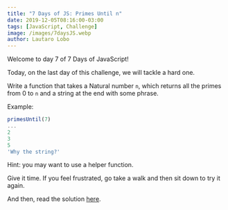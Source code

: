 ```yaml
---
title: "7 Days of JS: Primes Until n"
date: 2019-12-05T08:16:00-03:00
tags: [JavaScript, Challenge]
image: /images/7daysJS.webp
author: Lautaro Lobo
---
```



Welcome to day 7 of 7 Days of JavaScript!

Today, on the last day of this challenge, we will tackle a hard one.

Write a function that takes a Natural number `n`, which returns all the primes from 0 to `n` and a string at the end with some phrase.

Example:

```javascript
primesUntil(7)
...
2
3
5
'Why the string?'
```

Hint: you may want to use a helper function.

Give it time. If you feel frustrated, go take a walk and then sit down to try it again.

And then, read the solution <a href="https://lautarolobo.xyz/blog/solution-to-day-7-of-7-days-of-js/" title="Solution to the last day of 7 Days of JS">here</a>.

<Schema 
  title={frontmatter.title}
  url="https://lautarolobo.xyz/blog/7-days-of-js-primes-until-n"
  description="Last Day of 7 Days of JS"
  alternativeTitle="Day 7 of 7 Days of JS"
  genre="JavaScript"
  keywords="javascript,challenge,programming"
  wordcount="86"
  date={frontmatter.date}
  dateModified="2024-06-25T00:00:00-03:00"
/>
